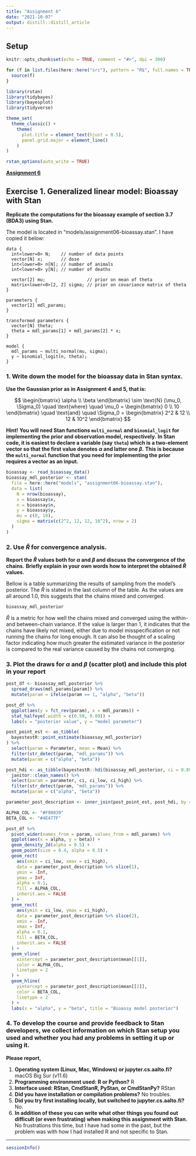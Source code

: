 ```yaml
---
title: "Assignment 6"
date: "2021-10-07"
output: distill::distill_article
---
```


## Setup

```r
knitr::opts_chunk$set(echo = TRUE, comment = "#>", dpi = 300)

for (f in list.files(here::here("src"), pattern = "R$", full.names = TRUE)) {
  source(f)
}

library(rstan)
library(tidybayes)
library(bayesplot)
library(tidyverse)

theme_set(
  theme_classic() +
    theme(
      plot.title = element_text(hjust = 0.5),
      panel.grid.major = element_line()
    )
)

rstan_options(auto_write = TRUE)
```

**[Assignment 6](assignments/assignment-06.pdf)**

## Exercise 1. Generalized linear model: Bioassay with Stan

**Replicate the computations for the bioassay example of section 3.7 (BDA3) using Stan.**

The model is located in "models/assignment06-bioassay.stan".
I have copied it below:

```
data {
  int<lower=0> N;    // number of data points
  vector[N] x;       // dose
  int<lower=0> n[N]; // number of animals
  int<lower=0> y[N]; // number of deaths

  vector[2] mu;                // prior on mean of theta
  matrix<lower=0>[2, 2] sigma; // prior on covariance matrix of theta
}

parameters {
  vector[2] mdl_params;
}

transformed parameters {
  vector[N] theta;
  theta = mdl_params[1] + mdl_params[2] * x;
}

model {
  mdl_params ~ multi_normal(mu, sigma);
  y ~ binomial_logit(n, theta);
}
```


### 1. Write down the model for the bioassay data in Stan syntax.

**Use the Gaussian prior as in Assignment 4 and 5, that is:**

$$
\begin{bmatrix}
\alpha \\ \beta
\end{bmatrix} \sim \text{N} (\mu_0, \Sigma_0)
\quad \text{where} \quad
\mu_0 = \begin{bmatrix} 0 \\ 10 \end{bmatrix}
\quad \text{and} \quad
\Sigma_0 = \begin{bmatrix} 2^2 & 12 \\ 12 & 10^2 \end{bmatrix}
$$

**Hint!**
**You will need Stan functions `multi_normal` and `binomial_logit` for implementing the prior and observation model, respectively.**
**In Stan code, it is easiest to declare a variable (say `theta`) which is a two-element vector so that the first value denotes $\alpha$ and latter one $\beta$.**
**This is because the `multi_normal` function that you need for implementing the prior requires a vector as an input.**

```r
bioassay <- read_bioassay_data()
bioassay_mdl_posterior <- stan(
  file = here::here("models", "assignment06-bioassay.stan"),
  data = list(
    N = nrow(bioassay),
    x = bioassay$x,
    n = bioassay$n,
    y = bioassay$y,
    mu = c(0, 10),
    sigma = matrix(c(2^2, 12, 12, 10^2), nrow = 2)
  )
)
```

### 2. Use $\widehat{R}$ for convergence analysis.

**Report the $\widehat{R}$ values both for $\alpha$ and $\beta$ and discuss the convergence of the chains.**
**Briefly explain in your own words how to interpret the obtained $\widehat{R}$ values.**

Bellow is a table summarizing the results of sampling from the model's posterior.
The $\widehat{R}$ is stated in the last column of the table.
As the values are all around 1.0, this suggests that the chains mixed and converged.

```r
bioassay_mdl_posterior
```

$\widehat{R}$ is a metric for how well the chains mixed and converged using the within- and between-chain variance.
If the value is larger than 1, it indicates that the chains have likely not mixed, either due to model misspecification or not running the chains for long enough.
It can also be thought of a scaling factor indicating how much greater the estimated variance in the posterior is compared to the real variance caused by the chains not converging.

### 3. Plot the draws for $\alpha$ and $\beta$ (scatter plot) and include this plot in your report

```r
post_df <- bioassay_mdl_posterior %>%
  spread_draws(mdl_params[param]) %>%
  mutate(param = ifelse(param == 1, "alpha", "beta"))
```

```r
post_df %>%
  ggplot(aes(y = fct_rev(param), x = mdl_params)) +
  stat_halfeye(.width = c(0.50, 0.89)) +
  labs(x = "posterior value", y = "model parameter")
```

```r
post_point_est <- as_tibble(
  bayestestR::point_estimate(bioassay_mdl_posterior)
) %>%
  select(param = Parameter, mean = Mean) %>%
  filter(str_detect(param, "mdl_params")) %>%
  mutate(param = c("alpha", "beta"))

post_hdi <- as_tibble(bayestestR::hdi(bioassay_mdl_posterior, ci = 0.89)) %>%
  janitor::clean_names() %>%
  select(param = parameter, ci, ci_low, ci_high) %>%
  filter(str_detect(param, "mdl_params")) %>%
  mutate(param = c("alpha", "beta"))

parameter_post_description <- inner_join(post_point_est, post_hdi, by = "param")

ALPHA_COL <- "#F90039"
BETA_COL <- "#4E477F"

post_df %>%
  pivot_wider(names_from = param, values_from = mdl_params) %>%
  ggplot(aes(x = alpha, y = beta)) +
  geom_density_2d(alpha = 0.5) +
  geom_point(size = 0.4, alpha = 0.5) +
  geom_rect(
    aes(xmin = ci_low, xmax = ci_high),
    data = parameter_post_description %>% slice(1),
    ymin = -Inf,
    ymax = Inf,
    alpha = 0.1,
    fill = ALPHA_COL,
    inherit.aes = FALSE
  ) +
  geom_rect(
    aes(ymin = ci_low, ymax = ci_high),
    data = parameter_post_description %>% slice(2),
    xmin = -Inf,
    xmax = Inf,
    alpha = 0.1,
    fill = BETA_COL,
    inherit.aes = FALSE
  ) +
  geom_vline(
    xintercept = parameter_post_description$mean[[1]],
    color = ALPHA_COL,
    linetype = 2
  ) +
  geom_hline(
    yintercept = parameter_post_description$mean[[2]],
    color = BETA_COL,
    linetype = 2
  ) +
  labs(x = "alpha", y = "beta", title = "Bioassy model posterior")
```

### 4. To develop the course and provide feedback to Stan developers, we collect information on which Stan setup you used and whether you had any problems in setting it up or using it.

**Please report,**

1. **Operating system (Linux, Mac, Windows) or jupyter.cs.aalto.fi?** macOS Big Sur (v11.6)
2. **Programming environment used: R or Python?** R
3. **Interface used: RStan, CmdStanR, PyStan, or CmdStanPy?** RStan
4. **Did you have installation or compilation problems?** No troubles.
5. **Did you try first installing locally, but switched to jupyter.cs.aalto.fi?** No.
6. **In addition of these you can write what other things you found out difficult (or even frustrating) when making this assignment with Stan.** No frustrations this time, but I have had some in the past, but the problem was with how I had installed R and not specific to Stan.

---

```r
sessionInfo()
```
